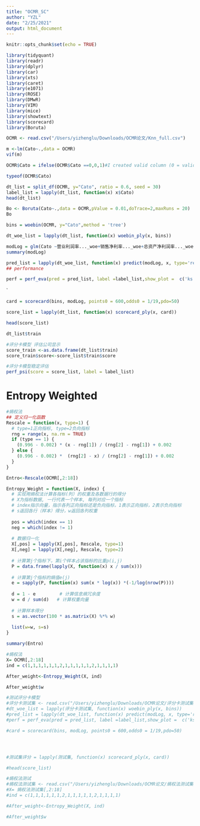```yaml
---
title: "OCMR_SC"
author: "YZL"
date: "2/25/2021"
output: html_document
---
```


```r
knitr::opts_chunk$set(echo = TRUE)
```

```r
library(tidyquant)
library(readr)
library(dplyr)
library(car)
library(xts)
library(caret)
library(e1071)
library(ROSE)
library(DMwR)
library(VIM)
library(mice)
library(showtext)
library(scorecard)
library(Boruta)
```

```r
OCMR <- read.csv("/Users/yizhenglu/Downloads/OCMR论文/Knn_full.csv")
```

```r
m <-lm(Cato~.,data = OCMR)
vif(m)
```

```r
OCMR$Cato = ifelse(OCMR$Cato ==0,0,1)#I created valid column (0 = valid, 1 = fraud)

```

```r
typeof(OCMR$Cato)
```

```r
dt_list = split_df(OCMR, y="Cato", ratio = 0.6, seed = 30)
label_list = lapply(dt_list, function(x) x$Cato)
head(dt_list)
```


```r
Bo <- Boruta(Cato~.,data = OCMR,pValue = 0.01,doTrace=2,maxRuns = 20)
Bo
```




```r
bins = woebin(OCMR, y="Cato",method = 'tree')
```
```r
dt_woe_list = lapply(dt_list, function(x) woebin_ply(x, bins))
```




```r
modLog = glm(Cato ~营业利润率..._woe+销售净利率..._woe+总资产净利润率..._woe+流动比率_woe+存货周转率.次._woe+现金比率..._woe+现金比率..._woe++主营业务成本率..._woe++总资产利润率..._woe+流动资产周转率.次._woe+应收账款周转率.次._woe+总资产周转率.次._woe+资产负债率..._woe+总资产.元._woe, data=dt_woe_list$train, family="binomial")
summary(modLog)


```
```r
pred_list = lapply(dt_woe_list, function(x) predict(modLog, x, type='response'))
## performance

perf = perf_eva(pred = pred_list, label =label_list,show_plot =  c('ks', 'lift', 'gain', 'roc'))
```
`

```r
card = scorecard(bins, modLog, points0 = 600,odds0 = 1/19,pdo=50)
```


```r
score_list = lapply(dt_list, function(x) scorecard_ply(x, card))

head(score_list)
```

```r
dt_list$train
```

```r
#评分卡模型 评估公司显示
score_train <-as.data.frame(dt_list$train)
score_train$score<-score_list$train$score
```


```r
#评分卡模型稳定评估
perf_psi(score = score_list, label = label_list)
```

# Entropy Weighted


```r
#熵权法
## 定义归一化函数
Rescale = function(x, type=1) {
  # type=1正向指标, type=2负向指标
  rng = range(x, na.rm = TRUE)
  if (type == 1) {
    (0.996 - 0.002) * (x - rng[1]) / (rng[2] - rng[1]) + 0.002
  } else {
    (0.996 - 0.002) *  (rng[2] - x) / (rng[2] - rng[1]) + 0.002
  }
}
```

```r
Entro<-Rescale(OCMR[,2:18])
```


```r

Entropy_Weight = function(X, index) {
  # 实现用熵权法计算各指标(列）的权重及各数据行的得分
  # X为指标数据, 一行代表一个样本, 每列对应一个指标
  # index指示向量，指示各列正向指标还是负向指标，1表示正向指标，2表示负向指标
  # s返回各行（样本）得分，w返回各列权重
  
  pos = which(index == 1)
  neg = which(index != 1)
  
  # 数据归一化
  X[,pos] = lapply(X[,pos], Rescale, type=1)
  X[,neg] = lapply(X[,neg], Rescale, type=2)
  
  # 计算第j个指标下，第i个样本占该指标的比重p(i,j)           
  P = data.frame(lapply(X, function(x) x / sum(x)))
  
  # 计算第j个指标的熵值e(j)
  e = sapply(P, function(x) sum(x * log(x)) *(-1/log(nrow(P))))
  
  d = 1 - e         # 计算信息熵冗余度
  w = d / sum(d)   # 计算权重向量
  
  # 计算样本得分
  s = as.vector(100 * as.matrix(X) %*% w)
  
  list(w=w, s=s)
}
```

```r
summary(Entro)
```


```r

#熵权法
X= OCMR[,2:18]
ind = c(1,1,1,1,1,1,2,1,1,1,1,1,2,1,1,1,1)

After_weight<-Entropy_Weight(X, ind)
```
```r
After_weight$w
```


```r
#测试评分卡模型
#评分卡测试集 <- read.csv("/Users/yizhenglu/Downloads/OCMR论文/评分卡测试集.csv")
#dt_woe_list = lapply(评分卡测试集, function(x) woebin_ply(x, bins))
#pred_list = lapply(dt_woe_list, function(x) predict(modLog, x, type='response'))
#perf = perf_eva(pred = pred_list, label =label_list,show_plot =  c('ks', 'lift', 'gain', 'roc'))

```


```r
#card = scorecard(bins, modLog, points0 = 600,odds0 = 1/19,pdo=50)




#测试集评分 = lapply(测试集, function(x) scorecard_ply(x, card))

#head(score_list)


```


```r
#熵权法测试
#熵权法测试集 <- read.csv("/Users/yizhenglu/Downloads/OCMR论文/熵权法测试集.csv")
#X= 熵权法测试集[,2:18]
#ind = c(1,1,1,1,1,1,2,1,1,1,1,1,2,1,1,1,1)

#After_weight<-Entropy_Weight(X, ind)

#After_weight$w
```

